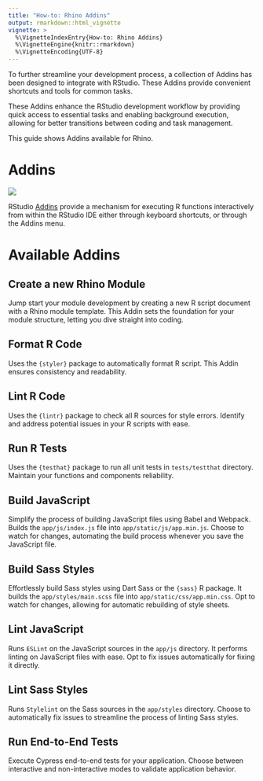 ```yaml
---
title: "How-to: Rhino Addins"
output: rmarkdown::html_vignette
vignette: >
  %\VignetteIndexEntry{How-to: Rhino Addins}
  %\VignetteEngine{knitr::rmarkdown}
  %\VignetteEncoding{UTF-8}
---
```


To further streamline your development process, a collection of Addins has been designed to integrate with RStudio. These Addins provide convenient shortcuts and tools for common tasks.

These Addins enhance the RStudio development workflow by providing quick access to essential tasks and enabling background execution, allowing for better transitions between coding and task management.

This guide shows Addins available for Rhino.

# Addins

![](images/rhino_addins.png)

RStudio [Addins](https://rstudio.github.io/rstudioaddins/) provide a mechanism for executing R functions interactively from within the RStudio IDE either through keyboard shortcuts, or through the Addins menu.


# Available Addins

## Create a new Rhino Module

Jump start your module development by creating a new R script document with a Rhino module template. This Addin sets the foundation for your module structure, letting you dive straight into coding.

## Format R Code

Uses the `{styler}` package to automatically format R script. This Addin ensures consistency and readability.

## Lint R Code

Uses the `{lintr}` package to check all R sources for style errors. Identify and address potential issues in your R scripts with ease.

## Run R Tests

Uses the `{testhat}` package to run all unit tests in `tests/testthat` directory. Maintain your functions and components reliability.

## Build JavaScript

Simplify the process of building JavaScript files using Babel and Webpack. Builds the `app/js/index.js` file into `app/static/js/app.min.js`. Choose to watch for changes, automating the build process whenever you save the JavaScript file.

## Build Sass Styles

Effortlessly build Sass styles using Dart Sass or the `{sass}` R package. It builds the `app/styles/main.scss` file into `app/static/css/app.min.css`. Opt to watch for changes, allowing for automatic rebuilding of style sheets.

## Lint JavaScript

Runs `ESLint` on the JavaScript sources in the `app/js` directory. It performs linting on JavaScript files with ease. Opt to fix issues automatically for fixing it directly.

## Lint Sass Styles

Runs `Stylelint` on the Sass sources in the `app/styles` directory. Choose to automatically fix issues to streamline the process of linting Sass styles.

## Run End-to-End Tests

Execute Cypress end-to-end tests for your application. Choose between interactive and non-interactive modes to validate application behavior.
